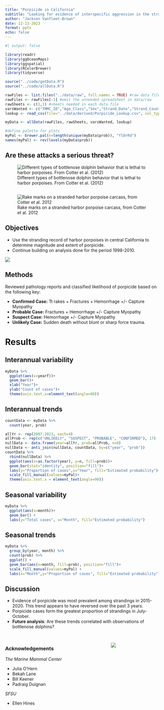 ```yaml
---
title: "Porpicide in California"
subtitle: "Looking for evidence of interspecific aggression in the stranding record of harbor porpoise (*Phocoena phocoena*), 2007-2023"
author: "Jackson Vanfleet-Brown"
date: 12-13-2023
format: pptx
echo: false
---
```


```r
#| output: false

library(readr)
library(ggOceanMaps)
library(ggspatial)
library(RColorBrewer)
library(tidyverse)

source("../code/getData.R")
source("../code/allData.R")

rawFiles <- list.files("../data/raw", full.names = TRUE) #raw data files
rawFiles <- rawFiles[-1] #omit the unneeded spreadsheet in data/raw
rawSheets <- c(1,1) #sheets needed in each data file
varsWanted <- c("TMMC_ID","Age_Class","Sex","Strand_Date","Strand_County", "County", "Latitude", "Longitude") #vars wanted
lookup <- read_csv(file="../data/derived/Porpicide_Lookup.csv", col_types = "cf") #lookup table

myData <- allData(rawFiles, rawSheets, varsWanted, lookup)

#define palette for plots
myPal <- brewer.pal(n=length(unique(myData$prob)), "YlOrRd")
names(myPal) <- rev(levels(myData$prob))
```

## Are these attacks a serious threat?

![Different types of bottlenose dolphin behavior that is lethal to harbor porpoises. From Cotter et al. (2012)](images/cotter2012_attack.png)

##

![Rake marks on a stranded harbor porpoise carcass, from Cotter et al. 2012](images/cotter2012_rakemarks.png)

## Objectives {.smaller}

* Use the stranding record of harbor porpoises in central California to determine magnitude and extent of porpicide.
* Continue building on analysis done for the period 1998-2010.

![](images/wilkin2012_trauma.png){fig-align="center"}

## Methods

Reviewed pathology reports and classified likelihood of porpicide based on the following key:

- **Confirmed Case:** Tt rakes + Fractures + Hemorrhage +/- Capture Myopathy
- **Probable Case:** Fractures + Hemorrhage +/- Capture Myopathy
- **Suspect Case:** Hemorrhage +/- Capture Myopathy
- **Unlikely Case:** Sudden death without blunt or sharp force trauma.

# Results

## Interannual variability

```r
myData %>%
  ggplot(aes(x=yearf))+
  geom_bar()+
  xlab("Year")+
  ylab("Count of cases")+
  theme(axis.text.x=element_text(angle=90))
```

## Interannual trends

```r
countData <- myData %>%
  count(year, prob)

allYr <- rep(2007:2023, each=4)
allProb <- rep(c("UNLIKELY", "SUSPECT", "PROBABLE", "CONFIRMED"), 17)
nullData <- data.frame(year=allYr, prob=allProb, n=0)
nullData <- anti_join(nullData, countData, by=c("year", "prob"))
countData %>%
  rbind(nullData) %>%
  ggplot(aes(x=as.factor(year), y=n, fill=prob))+
  geom_bar(stat="identity", position="fill")+
  labs(y="Proportion of cases",x="Year", fill="Estimated probability")+
  scale_fill_manual(values=myPal)+
  theme(axis.text.x = element_text(angle=90))
```

## Seasonal variability

```r
myData %>%
  ggplot(aes(x=month))+
  geom_bar() +
  labs(y="Total cases", x="Month", fill="Estimated probability")
```

## Seasonal trends

```r
myData %>%
  group_by(year, month) %>%
  count(prob) %>% 
  ggplot() +
  geom_bar(aes(x=month, fill=prob), position="fill")+
  scale_fill_manual(values=myPal) +
  labs(x="Month",y="Proportion of cases", fill="Estimated probability")
```

## Discussion

- Evidence of porpicide was most prevalent among strandings in 2015-2020. This trend appears to have reversed over the past 3 years.
- Porpicide cases form the greatest proportion of strandings in July-October.
- **Future analysis**: Are these trends correlated with observations of bottlenose dolphins?

##

:::: {.columns}

:::{.column}
### Acknowledgements

*The Marine Mammal Center*

- Julia O'Hern
- Bekah Lane
- Bill Keener
- Padraig Duignan

*SFSU*

- Ellen Hines
:::

::: {.column}
![](images/boatride.jpg)
:::

::::